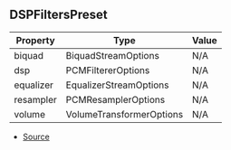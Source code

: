 ## DSPFiltersPreset

| Property | Type | Value |
| ----------- | ----------- | ----------- |
| biquad | BiquadStreamOptions | N/A |
| dsp | PCMFiltererOptions | N/A |
| equalizer | EqualizerStreamOptions | N/A |
| resampler | PCMResamplerOptions | N/A |
| volume | VolumeTransformerOptions | N/A |


- [Source](https://github.com/Androz2091/discord-player/blob/cd18f37/packages/equalizer/src/FiltersChainBuilder.ts#L7)